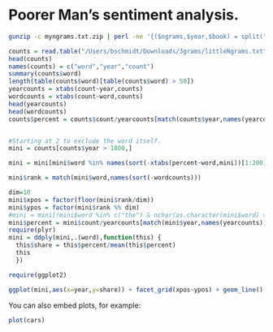 # Poorer Man's sentiment analysis.

``` sh
gunzip -c myngrams.txt.zip | perl -ne '{($ngrams,$year,$book) = split("\t"); $ngrams =~ s/[^\w ]//gi; my @words = split(" ",$ngrams); foreach $word(@words) {$counts{$word}{$year} += $book }} END {foreach $key (keys %counts) {my %hash = %{$counts{$key}}; foreach $year (keys %hash) {print "$key\t$year\t$hash{$year}\n"}} }' > littleNgrams.txt
```

```r
counts = read.table("/Users/bschmidt/Downloads/3grams/littleNgrams.txt")
head(counts)
names(counts) = c("word","year","count")
summary(counts$word)
length(table(counts$word)[table(counts$word) > 50])
yearcounts = xtabs(count~year,counts)
wordcounts = xtabs(count~word,counts)
head(yearcounts)
head(wordcounts)
counts$percent = counts$count/yearcounts[match(counts$year,names(yearcounts))]


#Starting at 2 to exclude the word itself.
mini = counts[counts$year > 1800,]

mini = mini[mini$word %in% names(sort(-xtabs(percent~word,mini))[1:200]),]

mini$rank = match(mini$word,names(sort(-wordcounts)))

dim=10
mini$xpos = factor(floor(mini$rank/dim))
mini$ypos = factor(mini$rank %% dim)
#mini = mini[!mini$word %in% c("the") & nchar(as.character(mini$word) > 2),]
mini$percent = mini$count/yearcounts[match(mini$year,names(yearcounts))]
require(plyr)
mini = ddply(mini,.(word),function(this) {
  this$share = this$percent/mean(this$percent)
  this
  })

require(ggplot2)

ggplot(mini,aes(x=year,y=share)) + facet_grid(xpos~ypos) + geom_line() + geom_text(data = mini[!duplicated(mini$word),],x=1800,aes(label=word),hjust=0,vjust=0,y=5)

```

You can also embed plots, for example:

```r
plot(cars)
```

